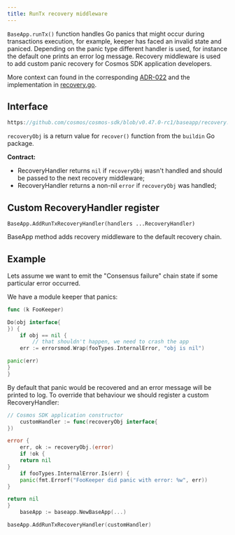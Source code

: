 ```yaml
---
title: RunTx recovery middleware
---
```

`BaseApp.runTx()` function handles Go panics that might occur during transactions execution, for example, keeper has faced an invalid state and paniced.
Depending on the panic type different handler is used, for instance the default one prints an error log message.
Recovery middleware is used to add custom panic recovery for Cosmos SDK application developers.

More context can found in the corresponding [ADR-022](/../build/architecture/adr-022-custom-panic-handling.md) and the implementation in [recovery.go](https://github.com/cosmos/cosmos-sdk/blob/v0.47.0-rc1/baseapp/recovery.go).

## Interface

```go
https://github.com/cosmos/cosmos-sdk/blob/v0.47.0-rc1/baseapp/recovery.go#L11-L14
```

`recoveryObj` is a return value for `recover()` function from the `buildin` Go package.

**Contract:**

* RecoveryHandler returns `nil` if `recoveryObj` wasn't handled and should be passed to the next recovery middleware;
* RecoveryHandler returns a non-nil `error` if `recoveryObj` was handled;

## Custom RecoveryHandler register

`BaseApp.AddRunTxRecoveryHandler(handlers ...RecoveryHandler)`

BaseApp method adds recovery middleware to the default recovery chain.

## Example

Lets assume we want to emit the "Consensus failure" chain state if some particular error occurred.

We have a module keeper that panics:

```go
func (k FooKeeper)

Do(obj interface{
}) {
    if obj == nil {
        // that shouldn't happen, we need to crash the app
    err := errorsmod.Wrap(fooTypes.InternalError, "obj is nil")

panic(err)
}
}
```

By default that panic would be recovered and an error message will be printed to log. To override that behaviour we should register a custom RecoveryHandler:

```go expandable
// Cosmos SDK application constructor
    customHandler := func(recoveryObj interface{
})

error {
    err, ok := recoveryObj.(error)
    if !ok {
    return nil
}
    if fooTypes.InternalError.Is(err) {
    panic(fmt.Errorf("FooKeeper did panic with error: %w", err))
}

return nil
}
    baseApp := baseapp.NewBaseApp(...)

baseApp.AddRunTxRecoveryHandler(customHandler)
```
